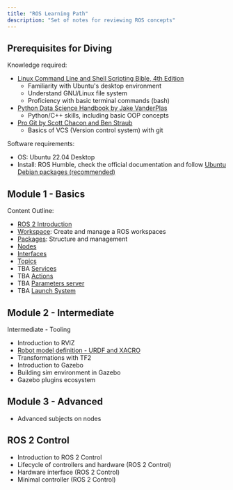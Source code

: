 ```yaml
---
title: "ROS Learning Path"
description: "Set of notes for reviewing ROS concepts"
---
```


## Prerequisites for Diving

Knowledge required: 
- [Linux Command Line and Shell Scripting Bible, 4th Edition](https://www.wiley.com/en-us/Linux+Command+Line+and+Shell+Scripting+Bible%2C+4th+Edition-p-9781119700937)
    - Familiarity with Ubuntu's desktop environment
    - Understand GNU/Linux file system
    - Proficiency with basic terminal commands (bash)
- [Python Data Science Handbook by Jake VanderPlas](https://jakevdp.github.io/PythonDataScienceHandbook/)
    - Python/C++ skills, including basic OOP concepts
- [Pro Git by Scott Chacon and Ben Straub](https://git-scm.com/book/en/v2)
    - Basics of VCS (Version control system) with git

Software requirements:
- OS: Ubuntu 22.04 Desktop
- Install: ROS Humble, check the official documentation and follow [Ubuntu Debian packages (recommended)](https://docs.ros.org/en/humble/Installation/Ubuntu-Install-Debians.html)

## Module 1 - Basics

Content Outline:
- [ROS 2 Introduction](ros2-intro)
- [Workspace](ros2-ws): Create and manage a ROS workspaces
- [Packages](ros2-pkgs): Structure and management
- [Nodes](ros2-nodes)
- [Interfaces](ros2-interfaces)
- [Topics](ros2-topics)
- TBA [Services](ros2-services)
- TBA [Actions](ros2-actions)
- TBA [Parameters server](ros2-parameters)
- TBA [Launch System](ros2-launch)


## Module 2 - Intermediate

Intermediate - Tooling
- Introduction to RVIZ
- [Robot model definition - URDF and XACRO](ros2-urdf)
- Transformations with TF2
- Introduction to Gazebo
- Building sim environment in Gazebo
- Gazebo plugins ecosystem

## Module 3 - Advanced

- Advanced subjects on nodes

## ROS 2 Control

- Introduction to ROS 2 Control
- Lifecycle of controllers and hardware (ROS 2 Control)
- Hardware interface (ROS 2 Control)
- Minimal controller (ROS 2 Control)
